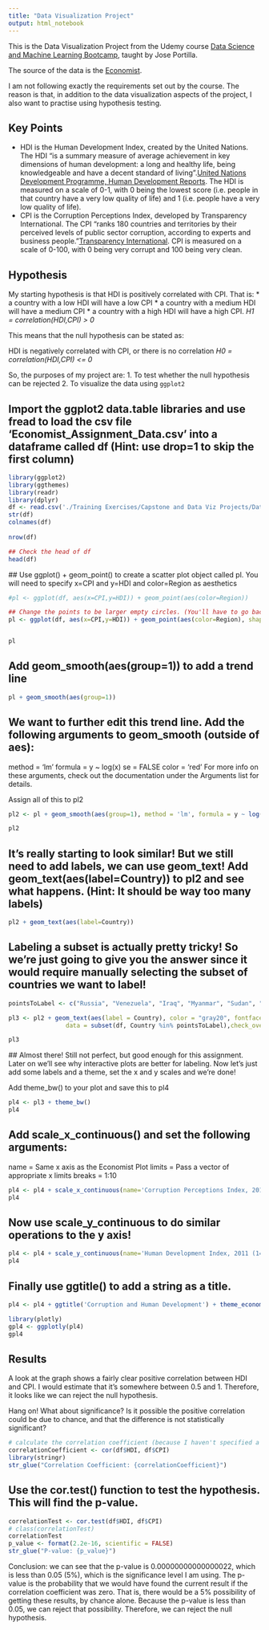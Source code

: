 ```yaml
---
title: "Data Visualization Project"
output: html_notebook
---
```

 
This is the Data Visualization Project from the Udemy course [Data Science and Machine Learning Bootcamp](https://www.udemy.com/course/data-science-and-machine-learning-bootcamp-with-r/learn/lecture/5397722#content), taught by Jose Portilla.

The source of the data is the [Economist](https://www.economist.com/graphic-detail/2011/12/02/corrosive-corruption).

I am not following exactly the requirements set out by the course. The reason is that, in addition to the data visualization aspects of the project, I also want to practise using hypothesis testing.

## Key Points
* HDI is the Human Development Index, created by the United Nations. The HDI "is a summary measure of average achievement in key dimensions of human development: a long and healthy life, being knowledgeable and have a decent standard of living".[United Nations Development Programme, Human Development Reports](http://hdr.undp.org/en/content/human-development-index-hdi). The HDI is measured on a scale of 0-1, with 0 being the lowest score (i.e. people in that country have a very low quality of life) and 1 (i.e. people have a very low quality of life).
* CPI is the Corruption Perceptions Index, developed by Transparency International. The CPI "ranks 180 countries and territories by their perceived levels of public sector corruption, according to experts and business people."[Transparency International](https://www.transparency.org/cpi2019). CPI is measured on a scale of 0-100, with 0 being very corrupt and 100 being very clean.

## Hypothesis
My starting hypothesis is that HDI is positively correlated with CPI. That is:
* a country with a low HDI will have a low CPI
* a country with a medium HDI will have a medium CPI 
* a country with a high HDI will have a high CPI.
  _H1 = correlation(HDI,CPI) > 0_

This means that the null hypothesis can be stated as:

HDI is negatively correlated with CPI, or there is no correlation
  _H0 = correlation(HDI,CPI) <= 0_

So, the purposes of my project are:
1. To test whether the null hypothesis can be rejected
2. To visualize the data using `ggplot2` 

## Import the ggplot2 data.table libraries and use fread to load the csv file 'Economist_Assignment_Data.csv' into a dataframe called df (Hint: use drop=1 to skip the first column)

```r
library(ggplot2)
library(ggthemes)
library(readr)
library(dplyr)
df <- read.csv('./Training Exercises/Capstone and Data Viz Projects/Data Visualization Project/Economist_Assignment_Data.csv')
str(df)
colnames(df)
 
nrow(df)

## Check the head of df
head(df)
```

 ## Use ggplot() + geom_point() to create a scatter plot object called pl. You will need to specify x=CPI and y=HDI and color=Region as aesthetics
```r
#pl <- ggplot(df, aes(x=CPI,y=HDI)) + geom_point(aes(color=Region))

## Change the points to be larger empty circles. (You'll have to go back and add arguments to geom_point() and reassign it to pl.) You'll need to figure out what shape= and size=
pl <- ggplot(df, aes(x=CPI,y=HDI)) + geom_point(aes(color=Region), shape = 1, size=3 )


pl
```
 
## Add geom_smooth(aes(group=1)) to add a trend line
```r
pl + geom_smooth(aes(group=1))
```

## We want to further edit this trend line. Add the following arguments to geom_smooth (outside of aes):

method = 'lm'
formula = y ~ log(x)
se = FALSE
color = 'red'
For more info on these arguments, check out the documentation under the Arguments list for details.

Assign all of this to pl2
```r
pl2 <- pl + geom_smooth(aes(group=1), method = 'lm', formula = y ~ log(x), se=FALSE, color='red')

pl2
```

## It's really starting to look similar! But we still need to add labels, we can use geom_text! Add geom_text(aes(label=Country)) to pl2 and see what happens. (Hint: It should be way too many labels)
```r
pl2 + geom_text(aes(label=Country))

```

## Labeling a subset is actually pretty tricky! So we're just going to give you the answer since it would require manually selecting the subset of countries we want to label!
```r
pointsToLabel <- c("Russia", "Venezuela", "Iraq", "Myanmar", "Sudan", "Afghanistan", "Congo", "Greece", "Argentina", "Brazil", "India", "Italy", "China", "South Africa", "Spain", "Botswana", "Cape Verde", "Bhutan", "Rwanda", "France", "United States", "Germany", "Britain", "Barbados", "Norway", "Japan", "New Zealand", "Singapore")

pl3 <- pl2 + geom_text(aes(label = Country), color = "gray20", fontface='bold',
                data = subset(df, Country %in% pointsToLabel),check_overlap = TRUE)

pl3
```

## Almost there! Still not perfect, but good enough for this assignment. Later on we'll see why interactive plots are better for labeling. Now let's just add some labels and a theme, set the x and y scales and we're done!

Add theme_bw() to your plot and save this to pl4
```r
pl4 <- pl3 + theme_bw()
pl4
```

## Add scale_x_continuous() and set the following arguments:

name = Same x axis as the Economist Plot
limits = Pass a vector of appropriate x limits
breaks = 1:10
```r
pl4 <- pl4 + scale_x_continuous(name='Corruption Perceptions Index, 2011(10=least corrupt)', limits = c(0.9,10.5), breaks = 1:10)
pl4
```

## Now use scale_y_continuous to do similar operations to the y axis!
```r
pl4 <- pl4 + scale_y_continuous(name='Human Development Index, 2011 (1=Best)', limits = c(0.2,1.0))
pl4
```

## Finally use ggtitle() to add a string as a title.
```r
pl4 <- pl4 + ggtitle('Corruption and Human Development') + theme_economist()

library(plotly)
gpl4 <- ggplotly(pl4)
gpl4
```

## Results
A look at the graph shows a fairly clear positive correlation between HDI and CPI. I would estimate that it's somewhere between 0.5 and 1. Therefore, it looks like we can reject the null hypothesis.

Hang on! What about significance? Is it possible the positive correlation could be due to chance, and that the difference is not statistically significant?

```r

# calculate the correlation coefficient (because I haven't specified a method, this will use the default Pearson Correlation Coefficient)
correlationCoefficient <- cor(df$HDI, df$CPI)
library(stringr)
str_glue("Correlation Coefficient: {correlationCoefficient}")
```
## Use the cor.test() function to test the hypothesis. This will find the p-value.
```r
correlationTest <- cor.test(df$HDI, df$CPI)
# class(correlationTest)
correlationTest
p_value <- format(2.2e-16, scientific = FALSE)
str_glue("P-value: {p_value}")
```

Conclusion: we can see that the p-value is 0.00000000000000022, which is less than 0.05 (5%), which is the significance level I am using. The p-value is the probability that we would have found the current result if the correlation coefficient was zero. That is, there would be a 5% possibility of getting these results, by chance alone. Because the p-value is less than 0.05, we can reject that possibility. Therefore, we can reject the null hypothesis. 



